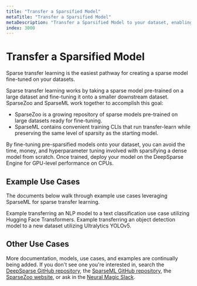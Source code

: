 ```yaml
---
title: "Transfer a Sparsified Model"
metaTitle: "Transfer a Sparsified Model"
metaDescription: "Transfer a Sparsified Model to your dataset, enabling performant deep learning deployments with limited training"
index: 3000
---
```


# Transfer a Sparsified Model

Sparse transfer learning is the easiest pathway for creating a sparse model fine-tuned on your datasets.

Sparse transfer learning works by taking a sparse model pre-trained on a large dataset and fine-tuning it onto a smaller downstream dataset.
SparseZoo and SparseML work together to accomplish this goal:
- SparseZoo is a growing repository of sparse models pre-trained on large datasets ready for fine-tuning.
- SparseML contains convenient training CLIs that run transfer-learn while preserving the same level of sparsity as the starting model.

By fine-tuning pre-sparsified models onto your dataset, you can avoid the time, money, and hyperparameter tuning involved with sparsifying a dense model from scratch.
Once trained, deploy your model on the DeepSparse Engine for GPU-level performance on CPUs.

## Example Use Cases

The documents below walk through example use cases leveraging SparseML for sparse transfer learning.

<LinkCards>
  <LinkCard href="./nlp-text-classification" heading="NLP Text Classification">
    Example transferring an NLP model to a text classification use case utilizing Hugging Face Transformers.
  </LinkCard>

  <LinkCard href="./cv-object-detection" heading="CV Object Detection">
    Example transferring an object detection model to a new dataset utilizing Ultralytics YOLOv5.
  </LinkCard>
</LinkCards>

## Other Use Cases

More documentation, models, use cases, and examples are continually being added.
If you don't see one you're interested in, search the [DeepSparse GitHub repository](https://github.com/neuralmagic/deepsparse), the [SparseML GitHub repository](https://github.com/neuralmagic/sparseml), the [SparseZoo website](https://sparsezoo.neuralmagic.com/), or ask in the [Neural Magic Slack](https://join.slack.com/t/discuss-neuralmagic/shared_invite/zt-q1a1cnvo-YBoICSIw3L1dmQpjBeDurQ).
